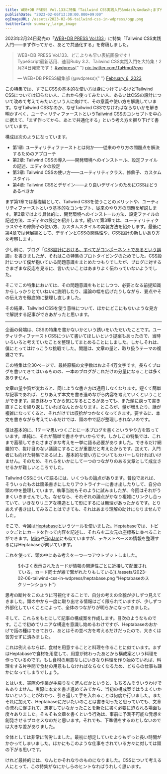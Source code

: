 ```yaml
---
title: WEB+DB PRESS Vol.133に特集「Tailwind CSS実践入門&mdash;&mdash;まず作ってから、あとで共通化する」を寄稿しました &#35;wdpress
publishDate: "2023-02-06T13:30:00.000+09:00"
ogImageURL: /assets/2023-02-06-tailwind-css-in-wdpress/ogp.png
twitterCard: summary_large_image
---
```


2023年2月24日発売の「[WEB+DB PRESS Vol.133](https://gihyo.jp/magazine/wdpress/archive/2023/vol133)」に特集「Tailwind CSS実践入門&mdash;&mdash;まず作ってから、あとで共通化する」を寄稿しました。

<blockquote class="twitter-tweet">
	<p lang="ja" dir="ltr">
		WEB+DB PRESS Vol.133、どこよりも早い表紙画像です！
		<br />
		TypeScript最新活用、速習Ruby 3.2、Tailwind CSS実践入門を大特集！2月24日発売です！
		<a href="https://twitter.com/hashtag/wdpress?src=hash&amp;ref_src=twsrc%5Etfw">#wdpress</a>{" "}
		<a href="https://t.co/TaHmqI7eyq">pic.twitter.com/TaHmqI7eyq</a>
	</p>
	&mdash; WEB+DB PRESS編集部 (@wdpress){" "}
	<a href="https://twitter.com/wdpress/status/1622416916987129857?ref_src=twsrc%5Etfw">
		February 6, 2023
	</a>
</blockquote> <script async src="https://platform.twitter.com/widgets.js" charset="utf-8"></script>

この特集では、すでにCSSの基本的な使い方は身につけているけどTailwind CSSについては知らない人、これから使ってみたい人、あるいはCSSの設計について改めて考えてみたいという人に向けて、その意義や使い方を解説しています。なぜTailwind CSSなのか、なぜTailwind CSSでなければならないかを解き明かすべく、ユーティリティファーストというTailwind CSSのコンセプトを中心に据えて、「まず作ってから、あとで共通化する」という考え方を掘り下げて書いています。

構成は次のようになっています。

- 第1章: ユーティリティファーストとは何か&mdash;&mdash;従来のやり方の問題点を解決するためのアプローチ
- 第2章: Tailwind CSSの導入&mdash;&mdash;開発環境へのインストール、設定ファイルの記述、エディタの設定
- 第3章: Tailwind CSSの使い方&mdash;&mdash;ユーティリティクラス、修飾子、カスタムスタイル
- 第4章: Tailwind CSSとデザイン&mdash;&mdash;より良いデザインのためにCSSはどうあるべきか

まず第1章では基礎編として、Tailwind CSSを使うことのメリットや、ユーティリティファーストという基本的なコンセプト、従来のやり方の問題を解説します。第2章ではより具体的に、開発環境へのインストール方法、設定ファイルの記述方法、エディタの設定を紹介します。続いて第3章では、ユーティリティクラスやその修飾子の使い方、カスタムスタイルの実装方法を紹介します。最後に第4章では発展編として、デザインとCSSの関係性や、CSS設計の新しいあり方を考察します。

少し前に、ブログ「[CSS設計における、すべてがコンポーネントであるという誤謬](/2022-06-11-css-components)」を書きましたが、それはこの特集のプロトタイピングのためでした。CSS設計について僕が抱いている問題意識をまとめたつもりでしたが、ブログに対するさまざまな反応を見るに、言いたいことはあまりよく伝わっていないようでした。

そこでこの特集においては、その問題意識をもとにしつつ、必要となる前提知識からしっかりとていねいに説明したり、議論の幅を広げたりしながら、要点やその伝え方を徹底的に整理し直しました。

その結果、Tailwind CSSを使う意味について、ほかにどこにもないような見方で解説する記事ができあがったと思います。

---

企画の発端は、CSSの特集を書かないかという誘いをいただいたことです。ユーティリティファーストCSSについて書いてほしいという提案もあったので、当時いろいろと考えていたことを整理してまとめることにしました。しかしそれは、僕にとってはけっこうな挑戦でした。問題は、文章の量と、取り扱うテーマの複雑さです。

この特集は全30ページで、最終原稿の文字数はおよそ4万文字です。長らくブログを書いてきてはいるものの、一本のブログがこれだけの分量になることは多くありません。

文章の量や質が変わると、同じような書き方は通用しなくなります。短くて簡単な記事であれば、とりあえず本文を書き進めながら内容を考えていくということができます。書き終わってから気になるところがあっても、また頭に戻って書き直すことを繰り返していればなんとかなります。ところが、量が増えたり、話が複雑になってくると、それだけでは収拾がつかなくなってきます。要するに、本文を書きながら考えているだけでは、頭の中で話が整理しきれないのです。

僕は基本的に、1テーマ思いつくごとに一本ブログを書くというやり方を取っています。単純に、それが簡単で書きやすいからです。しかしこの特集では、これまで蓄積してきたさまざまな考えを一挙に語る必要がありました。できるだけ網羅的で、抜け目のない議論にすることが重要だと考えたからです。加えて、入門者にも向けた特集である以上、基本的な使い方についてもカバーしなければいけません。そのため、それらをいかにして一つのつながりのある文章として成立させるかが難しいところでした。

Tailwind CSSについて語るには、いくつもの論点があります。普段であれば、そういったものは箇条書きにしたりアウトライナーに書き出したりして、自分の頭の中を整理しています。執筆当初もそのように試みましたが、今回はそれがうまくいきませんでした。なぜなら、それぞれの論点がかなり複雑にリンクし合っていて、いきなりリニアな構造として形にするには無理があったからです。とりあえず書き出してみることはできても、それはあまり理解の助けになりませんでした。

そこで、今回は[Heptabase](https://heptabase.com/)というツールを使いました。Heptabaseでは、トピックごとにカードを作って内容を記述し、それらを二次元の座標系に並べることができます。[Miro](https://miro.com/ja/)や[FigJam](https://www.figma.com/ja/figjam/)にも似ていますが、テキストベースの情報を整理するにはHeptabaseが向いています。

これを使って、頭の中にある考えを一つ一つアウトプットしました。

<figure>
	![小さく表示されたカードが情報の関連性ごとに近接して配置されている。カード同士が線で繋がれたりもしている](./assets/2023-02-06-tailwind-css-in-wdpress/heptabase.png
	"Heptabaseのスクリーンショット")
</figure>

思考の断片をこのように可視化することで、自分の考えの全貌が少しずつ見えてきました。頭の中から一度に取り出せる情報はごく限られていますが、少しずつ外部化していくことによって、全体のつながりが明らかになってきました。

そして、これらをもとにして記事の構成案を作成します。目次のようなものです。ここで初めてリニアな構造を意識し始めるわけですが、Heptabaseのおかげで話の種はできており、あとはその並べ方を考えるだけだったので、大きくは苦労せずに済みました。

これは例えるならば、食材を用意することと料理を作ることに似ています。まずはHeptabaseで食材を用意して、用意が終わったあとから構成案という料理を作っているのです。もし食材の用意なしにいきなり料理を作り始めていれば、料理をする片手間で食材の用意もしなければならなくなるため、どちらの仕事も疎かになってしまうでしょう。

とはいえ、実際の作業が手戻りなく進んだかというと、もちろんそういうわけでもありません。実際に本文を書き進めてみてから、当初の構成案ではうまくいかないということがわかり、引き返して手を入れることは何度か行いました。またそれに加えて、Heptabaseにだいたいのことは書き切ったと思っていても、文章の流れに促されて、想定していなかったことを新たに書く必要に迫られる場面も度々ありました。そもそも文章を書くという行為は、事前に予測不可能な発想を創発させるプロセスなのだと思います。それでも、下準備をするのとしないのでは大きな差がありました。

全体としては非常に苦労しました。最初に想定していたよりもずっと長い時間がかかってしまいました。ほかにもこのような仕事をされている方々に対しては頭の下がる思いです。

けれど最終的には、なんとかそれなりのものになりました。CSSについて考える人にとって、この特集がなにかしらのヒントなればうれしく思います。
